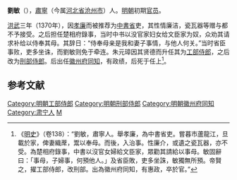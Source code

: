 {{Otheruses|劉敏|other=同名或類似名的其它條目描述}}
'''劉敏'''（{{bd||?|1409年|catIdx=L}}），[[肃宁县|肅寧]]（今属[[河北省|河北省]][[沧州市|沧州市]]）人。[[明朝|明朝]]初期[[官员|官员]]。

[[洪武|洪武]]三年（1370年），因[[孝廉|孝廉]]而被推荐为[[中書省|中書省]]吏，其性情廉洁，瓷瓦器等赠与都不予接受。之后担任楚相府錄事，当时中书以没官家妇女给文臣家为奴，众劝其请求补给以侍奉其母。其辞日：“侍奉母亲是我和妻子事情，与他人何关。”当时省臣事败，吏多坐诛，而劉敏则免于牵连。朱元璋因其贤德而升任其为[[工部侍郎|工部侍郎]]，之后改为[[刑部侍郎|刑部侍郎]]。后出任[[徽州府|徽州府]][[同知|同知]]，有政绩，后死于任上<ref>《[[明史|明史]]》（卷138）：“劉敏，肅寧人。舉孝廉，為中書省吏。嘗暮市蘆龍江，旦載於家，俾妻織蓆，鬻以奉母。而後，入治事。性廉介，或遺之瓷瓦器，亦不受。為楚相府錄事，中書以沒官女婦給文臣家，眾勸其請給以事母。敏固辭曰：「事母，子婦事，何預他人。」及省臣敗，吏多坐誅，敏獨無所預。帝賢之，擢工部侍郎，改刑部。出為徽州府同知，有惠政，卒於官。”</ref>。

==参考文献==
{{wikisource|明史/卷138}}
<div class="references-small">
<references />
</div>

{{明朝官员小作品}}
[[Category:明朝工部侍郎|Category:明朝工部侍郎]]
[[Category:明朝刑部侍郎|Category:明朝刑部侍郎]]
[[Category:明朝徽州府同知|Category:明朝徽州府同知]]
[[Category:肃宁人|Category:肃宁人]]
[[Category:刘姓|M]]